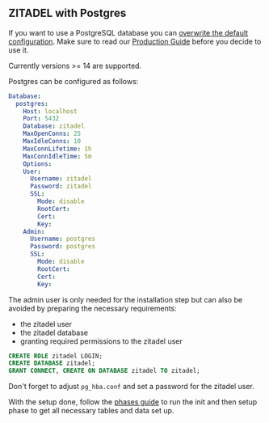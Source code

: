 ## ZITADEL with Postgres

If you want to use a PostgreSQL database you can [overwrite the default configuration](../configure/configure.mdx).
Make sure to read our [Production Guide](/docs/self-hosting/manage/production#prefer-cockroachdb) before you decide to use it.

Currently versions >= 14 are supported.

Postgres can be configured as follows:
```yaml
Database:
  postgres:
    Host: localhost
    Port: 5432
    Database: zitadel
    MaxOpenConns: 25
    MaxIdleConns: 10
    MaxConnLifetime: 1h
    MaxConnIdleTime: 5m
    Options:
    User:
      Username: zitadel
      Password: zitadel
      SSL:
        Mode: disable
        RootCert:
        Cert:
        Key:
    Admin:
      Username: postgres
      Password: postgres
      SSL:
        Mode: disable
        RootCert:
        Cert:
        Key:
```

The admin user is only needed for the installation step but can also be avoided
by preparing the necessary requirements:

* the zitadel user
* the zitadel database
* granting required permissions to the zitadel user

```sql
CREATE ROLE zitadel LOGIN;
CREATE DATABASE zitadel;
GRANT CONNECT, CREATE ON DATABASE zitadel TO zitadel;
```

Don't forget to adjust `pg_hba.conf` and set a password for the zitadel user.

With the setup done, follow the [phases guide](/docs/self-hosting/manage/updating_scaling#separating-init-and-setup-from-the-runtime)
to run the init and then setup phase to get all necessary tables and data set up.
